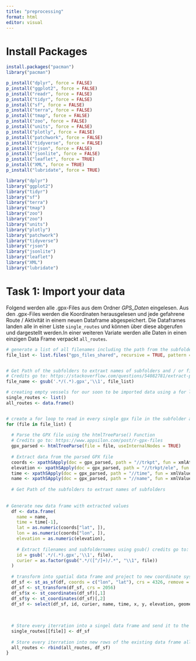 ```yaml
---
title: "preprocessing"
format: html
editor: visual
---
```




# Install Packages

```r

install.packages("pacman")
library("pacman")

p_install("dplyr", force = FALSE)
p_install("ggplot2", force = FALSE)
p_install("readr", force = FALSE)
p_install("tidyr", force = FALSE)
p_install("sf", force = FALSE)
p_install("terra", force = FALSE)
p_install("tmap", force = FALSE)
p_install("zoo", force = FALSE)
p_install("units", force = FALSE)
p_install("plotly", force = FALSE)
p_install("patchwork", force = FALSE)
p_install("tidyverse", force = FALSE)
p_install("rjson", force = FALSE)
p_install("jsonlite", force = FALSE)
p_install("leaflet", force = TRUE)
p_install("XML", force = TRUE)
p_install("lubridate", force = TRUE)

library("dplyr")
library("ggplot2")
library("tidyr")
library("sf")
library("terra")
library("tmap")
library("zoo")
library("zoo")
library("units")
library("plotly")
library("patchwork")
library("tidyverse")
library("rjson")
library("jsonlite")
library("leaflet")
library("XML")
library("lubridate")

```


# Task 1: Import your data

Folgend werden alle .gpx-Files aus dem Ordner *GPS_Daten* eingelesen. Aus den .gpx-Files werden die Koordinaten herausgelesen und jede gefahrene Route / Aktivität in einem neuen Dataframe abgespeichert. Die Dataframes landen alle in einer Liste `single_routes` und können über diese abgerufen und dargestellt werden.In einer weiteren Variate werden alle Daten in einen einzigen Data Frame verpackt `all_routes`.

```r


# generate a list of all filenames including the path from the subfolder they are stored in
file_list <- list.files("gps_files_shared", recursive = TRUE, pattern = "\\.gpx$", full.names = TRUE)


# Get Path of the subfolders to extraxt names of subfolders and / or filenames
# Credits go to: https://stackoverflow.com/questions/54082781/extract-portion-of-file-name-using-gsub
file_name <- gsub('.*/(.*).gpx','\\1', file_list)

# creating empty vessels for our soon to be imported data using a for loop
single_routes <- list()
all_routes <- data.frame()


# create a for loop to read in every single gpx file in the subfolder and extraxt the needed values such as coordinates, elevation and timestamps
for (file in file_list) {
  
  # Parse the GPX file using the htmlTreeParse() Function
  # Credits go to: https://www.appsilon.com/post/r-gpx-files
  gpx_parsed <- htmlTreeParse(file = file, useInternalNodes = TRUE)
  
  # Extract data from the parsed GPX file
  coords <- xpathSApply(doc = gpx_parsed, path = "//trkpt", fun = xmlAttrs)
  elevation <- xpathSApply(doc = gpx_parsed, path = "//trkpt/ele", fun = xmlValue)
  time <- xpathSApply(doc = gpx_parsed, path = "//time", fun = xmlValue)
  name <- xpathSApply(doc = gpx_parsed, path = "//name", fun = xmlValue)
  
  # Get Path of the subfolders to extraxt names of subfolders
  
  
# Generate new data frame with extracted values
  df <- data.frame(
    name = name,
    time = time[-1],
    lat = as.numeric(coords["lat", ]),
    lon = as.numeric(coords["lon", ]),
    elevation = as.numeric(elevation),
    
    # Extract filenames and subfoldernames using gsub() credits go to: https://stackoverflow.com/questions/54082781/extract-portion-of-file-name-using-gsub
    id = gsub('.*/(.*).gpx','\\1', file),
    curier = as.factor(gsub(".*/([^/]+)/.*", "\\1", file))
  )
  
  # transform into spatial data frame and project to new coordinate system
  df_sf <- st_as_sf(df, coords = c("lon", "lat"), crs = 4326, remove = FALSE)
  df_sf <- st_transform(df_sf, crs = 2056)
  df_sf$x <- st_coordinates(df_sf)[,1]
  df_sf$y <- st_coordinates(df_sf)[,2]
  df_sf <- select(df_sf, id, curier, name, time, x, y, elevation, geometry)
  
 
  
  # Store every iterration into a singel data frame and send it to the list single_routes()
  single_routes[[file]] <- df_sf
  
  # Store every iterration into new rows of the existing data frame all_routes()
  all_routes <- rbind(all_routes, df_sf)
}


```

